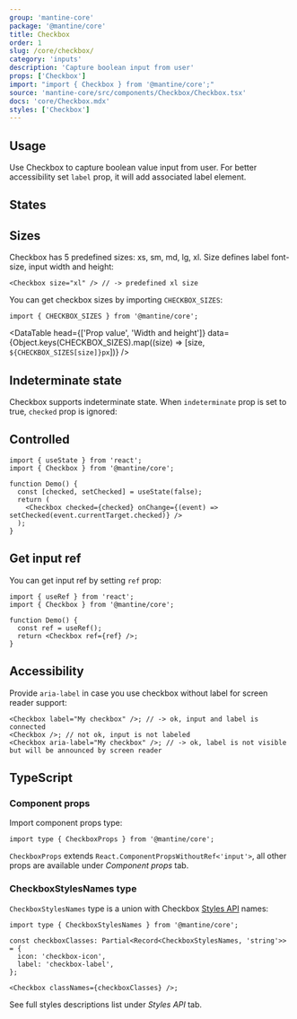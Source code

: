 ```yaml
---
group: 'mantine-core'
package: '@mantine/core'
title: Checkbox
order: 1
slug: /core/checkbox/
category: 'inputs'
description: 'Capture boolean input from user'
props: ['Checkbox']
import: "import { Checkbox } from '@mantine/core';"
source: 'mantine-core/src/components/Checkbox/Checkbox.tsx'
docs: 'core/Checkbox.mdx'
styles: ['Checkbox']
---
```



## Usage

Use Checkbox to capture boolean value input from user.
For better accessibility set `label` prop, it will add associated label element.

<Demo data={CheckboxDemos.configurator} />

## States

<Demo data={CheckboxDemos.states} />

## Sizes

Checkbox has 5 predefined sizes: xs, sm, md, lg, xl.
Size defines label font-size, input width and height:

```tsx
<Checkbox size="xl" /> // -> predefined xl size
```

<Demo data={CheckboxDemos.sizes} />

You can get checkbox sizes by importing `CHECKBOX_SIZES`:

```tsx
import { CHECKBOX_SIZES } from '@mantine/core';
```

<DataTable
  head={['Prop value', 'Width and height']}
  data={Object.keys(CHECKBOX_SIZES).map((size) => [size, `${CHECKBOX_SIZES[size]}px`])}
/>

## Indeterminate state

Checkbox supports indeterminate state. When `indeterminate` prop is set to true,
`checked` prop is ignored:

<Demo data={CheckboxDemos.indeterminate} />

## Controlled

```tsx
import { useState } from 'react';
import { Checkbox } from '@mantine/core';

function Demo() {
  const [checked, setChecked] = useState(false);
  return (
    <Checkbox checked={checked} onChange={(event) => setChecked(event.currentTarget.checked)} />
  );
}
```

## Get input ref

You can get input ref by setting `ref` prop:

```tsx
import { useRef } from 'react';
import { Checkbox } from '@mantine/core';

function Demo() {
  const ref = useRef();
  return <Checkbox ref={ref} />;
}
```

## Accessibility

Provide `aria-label` in case you use checkbox without label for screen reader support:

```tsx
<Checkbox label="My checkbox" />; // -> ok, input and label is connected
<Checkbox />; // not ok, input is not labeled
<Checkbox aria-label="My checkbox" />; // -> ok, label is not visible but will be announced by screen reader
```

## TypeScript

### Component props

Import component props type:

```tsx
import type { CheckboxProps } from '@mantine/core';
```

`CheckboxProps` extends `React.ComponentPropsWithoutRef<'input'>`, all other props are available under _Component props_ tab.

### CheckboxStylesNames type

`CheckboxStylesNames` type is a union with Checkbox [Styles API](/theming/styles-api/) names:

```tsx
import type { CheckboxStylesNames } from '@mantine/core';

const checkboxClasses: Partial<Record<CheckboxStylesNames, 'string'>> = {
  icon: 'checkbox-icon',
  label: 'checkbox-label',
};

<Checkbox classNames={checkboxClasses} />;
```

See full styles descriptions list under _Styles API_ tab.
